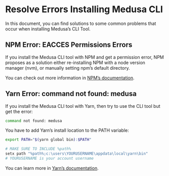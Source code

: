 
# Resolve Errors Installing Medusa CLI

In this document, you can find solutions to some common problems that occur when installing Medusa’s CLI Tool.

## NPM Error: EACCES Permissions Errors

If you install the Medusa CLI tool with NPM and get a permission error, NPM proposes as a solution either re-installing NPM with a node version manager (nvm), or manually setting npm’s default directory.

You can check out more information in [NPM’s documentation](https://docs.npmjs.com/resolving-eacces-permissions-errors-when-installing-packages-globally).

<!-- vale off -->

## Yarn Error: command not found: medusa

<!-- vale on -->

If you install the Medusa CLI tool with Yarn, then try to use the CLI tool but get the error:

```bash noReport noHeader
command not found: medusa
```

You have to add Yarn’s install location to the PATH variable:

<Tabs groupId="operating-systems" wrapperClassName="code-tabs">
<TabItem value="unix" label="MacOS / Linux" default>

```bash
export PATH="$(yarn global bin):$PATH"
```

</TabItem>
<TabItem value="windows" label="Windows">

```bash
# MAKE SURE TO INCLUDE %path%
setx path "%path%;c:\users\YOURUSERNAME\appdata\local\yarn\bin"
# YOURUSERNAME is your account username
```

</TabItem>
</Tabs>

You can learn more in [Yarn’s documentation](https://classic.yarnpkg.com/en/docs/cli/global#adding-the-install-location-to-your-path).
